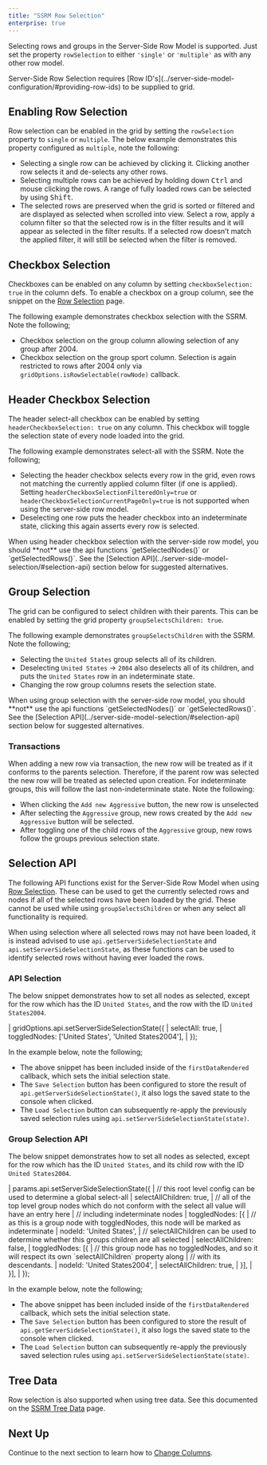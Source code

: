 ```yaml
---
title: "SSRM Row Selection"
enterprise: true
---
```


Selecting rows and groups in the Server-Side Row Model is supported.
Just set the property `rowSelection` to either `'single'` or `'multiple'` as with any other row model.

<note>
Server-Side Row Selection requires [Row ID's](../server-side-model-configuration/#providing-row-ids) to be supplied to grid.
</note>

## Enabling Row Selection

Row selection can be enabled in the grid by setting the `rowSelection` property to `single` or `multiple`. The below example demonstrates this property configured as `multiple`, note the following:

- Selecting a single row can be achieved by clicking it. Clicking another row selects it and de-selects any other rows.
- Selecting multiple rows can be achieved by holding down <kbd>Ctrl</kbd> and mouse clicking the rows. A range of fully loaded rows can be selected by using <kbd>Shift</kbd>.
- The selected rows are preserved when the grid is sorted or filtered and are displayed as selected when scrolled into view.  Select a row, apply a column filter so that the selected row is in the filter results and it will appear as selected in the filter results. If a selected row doesn’t match the applied filter, it will still be selected when the filter is removed.

<GridExampleRunner title='Click Selection' name='click-selection' type='generated' options='{ "enterprise": true, "exampleHeight": 590, "extras": ["alasql"], "modules": ["serverside", "rowgrouping"] }'></GridExampleRunner>

## Checkbox Selection

Checkboxes can be enabled on any column by setting `checkboxSelection: true` in the column defs. To enable a checkbox on a group column,
see the snippet on the [Row Selection](/javascript-data-grid/row-selection/#example-groups--checkbox-selection-with-unselectable-leaf-nodes) page.

The following example demonstrates checkbox selection with the SSRM. Note the following;

- Checkbox selection on the group column allowing selection of any group after 2004.
- Checkbox selection on the group sport column. Selection is again restricted to rows after 2004 only via `gridOptions.isRowSelectable(rowNode)` callback.

<api-documentation source='grid-options/properties.json' section='selection' names='["isRowSelectable"]' ></api-documentation>

<GridExampleRunner title='Checkbox Selection' name='checkbox' type='generated' options='{ "enterprise": true, "exampleHeight": 590, "extras": ["alasql"], "modules": ["serverside", "rowgrouping"] }'></GridExampleRunner>

## Header Checkbox Selection

The header select-all checkbox can be enabled by setting `headerCheckboxSelection: true` on any column. This checkbox will toggle the selection state of every node loaded into the grid.

The following example demonstrates select-all with the SSRM. Note the following;

- Selecting the header checkbox selects every row in the grid, even rows not matching the currently applied column filter (if one is applied). Setting `headerCheckboxSelectionFilteredOnly=true` or  `headerCheckboxSelectionCurrentPageOnly=true` is not supported when using the server-side row model.
- Deselecting one row puts the header checkbox into an indeterminate state, clicking this again asserts every row is selected.

<GridExampleRunner title='Header Checkbox Selection' name='select-all' type='generated' options='{ "enterprise": true, "exampleHeight": 590, "extras": ["alasql"], "modules": ["serverside", "rowgrouping"] }'></GridExampleRunner>

<note>
When using header checkbox selection with the server-side row model, you should **not** use the api functions `getSelectedNodes()` or `getSelectedRows()`. See the [Selection API](../server-side-model-selection/#selection-api) section below for suggested alternatives.
</note>

## Group Selection

The grid can be configured to select children with their parents. This can be enabled by setting the grid property `groupSelectsChildren: true`.

The following example demonstrates `groupSelectsChildren` with the SSRM. Note the following;

- Selecting the `United States` group selects all of its children.
- Deselecting `United States` &rarr; `2004` also deselects all of its children, and puts the `United States` row in an indeterminate state.
- Changing the row group columns resets the selection state.

<GridExampleRunner title='Group Selection' name='group-selects-children' type='generated' options='{ "enterprise": true, "exampleHeight": 590, "extras": ["alasql"], "modules": ["serverside", "rowgrouping"] }'></GridExampleRunner>

<note>
When using group selection with the server-side row model, you should **not** use the api functions `getSelectedNodes()` or `getSelectedRows()`. See the [Selection API](../server-side-model-selection/#selection-api) section below for suggested alternatives.
</note>

### Transactions

When adding a new row via transaction, the new row will be treated as if it conforms to the parents selection. Therefore, if the parent row was selected the new row will be treated as selected upon creation. For indeterminate groups, this will follow the last non-indeterminate state. Note the following:

- When clicking the `Add new Aggressive` button, the new row is unselected
- After selecting the `Aggressive` group, new rows created by the `Add new Aggressive` button will be selected.
- After toggling one of the child rows of the `Aggressive` group, new rows follow the groups previous selection state.

<GridExampleRunner title='Transactions Example' name='group-selects-children-transactions' type='generated' options='{ "enterprise": true, "exampleHeight": 590, "extras": ["alasql"], "modules": ["serverside", "rowgrouping"] }'></GridExampleRunner>

## Selection API

The following API functions exist for the Server-Side Row Model when using [Row Selection](/row-selection/#grid-selection-api). These can be used to get the currently selected rows and nodes if all of the selected rows have been loaded by the grid. These cannot be used while using `groupSelectsChildren` or when any select all functionality is required.

<api-documentation source='grid-api/api.json' section='selection' names='["getSelectedNodes", "getSelectedRows"]' ></api-documentation>

When using selection where all selected rows may not have been loaded, it is instead advised to use `api.getServerSideSelectionState` and `api.setServerSideSelectionState`, as these functions can be used to identify selected rows without having ever loaded the rows.

<api-documentation source='grid-api/api.json' section='serverSideRowModel' names='["getServerSideSelectionState", "setServerSideSelectionState"]' ></api-documentation>

### API Selection

The below snippet demonstrates how to set all nodes as selected, except for the row which has the ID `United States`, and the row with the ID `United States2004`.

<snippet spaceBetweenProperties="true">
| gridOptions.api.setServerSideSelectionState({
|     selectAll: true,
|     toggledNodes: ['United States', 'United States2004'],
| });
</snippet>

In the example below, note the following;
 - The above snippet has been included inside of the `firstDataRendered` callback, which sets the initial selection state.
 - The `Save Selection` button has been configured to store the result of `api.getServerSideSelectionState()`, it also logs the saved state to the console when clicked.
 - The `Load Selection` button can subsequently re-apply the previously saved selection rules using `api.setServerSideSelectionState(state)`.

<GridExampleRunner title='Select All API' name='api-select-all' type='generated' options='{ "enterprise": true, "exampleHeight": 590, "extras": ["alasql"], "modules": ["serverside", "rowgrouping"] }'></GridExampleRunner>

### Group Selection API

The below snippet demonstrates how to set all nodes as selected, except for the row which has the ID `United States`, and its child row with the ID `United States2004`.

<snippet spaceBetweenProperties="true">
| params.api.setServerSideSelectionState({
|     // this root level config can be used to determine a global select-all
|     selectAllChildren: true,
|     // all of the top level group nodes which do not conform with the select all value will have an entry here
|     // including indeterminate nodes
|     toggledNodes: [{
|         // as this is a group node with toggledNodes, this node will be marked as indeterminate
|         nodeId: 'United States',
|         // selectAllChildren can be used to determine whether this groups children are all selected
|         selectAllChildren: false,
|         toggledNodes: [{
|             // this group node has no toggledNodes, and so it will respect its own `selectAllChildren` property along
|             // with its descendants.
|             nodeId: 'United States2004',
|             selectAllChildren: true,
|         }],
|     }],
| });
</snippet>

In the example below, note the following;
 - The above snippet has been included inside of the `firstDataRendered` callback, which sets the initial selection state.
 - The `Save Selection` button has been configured to store the result of `api.getServerSideSelectionState()`, it also logs the saved state to the console when clicked.
 - The `Load Selection` button can subsequently re-apply the previously saved selection rules using `api.setServerSideSelectionState(state)`.


<GridExampleRunner title='Group Selection API' name='api-group-selects-children' type='generated' options='{ "enterprise": true, "exampleHeight": 590, "extras": ["alasql"], "modules": ["serverside", "rowgrouping"] }'></GridExampleRunner>

## Tree Data
Row selection is also supported when using tree data. See this documented on the [SSRM Tree Data](/server-side-model-tree-data/#selection-with-tree-data) page.

## Next Up

Continue to the next section to learn how to [Change Columns](/server-side-model-changing-columns/).

